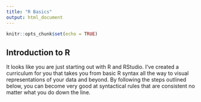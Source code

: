 ```yaml
---
title: "R Basics"
output: html_document
---
```


```r
knitr::opts_chunk$set(echo = TRUE)
```

## Introduction to R

It looks like you are just starting out with R and RStudio. I’ve created a curriculum for you that takes you from basic R syntax all the way to visual representations of your data and beyond. By following the steps outlined below, you can become very good at syntactical rules that are consistent no matter what you do down the line.